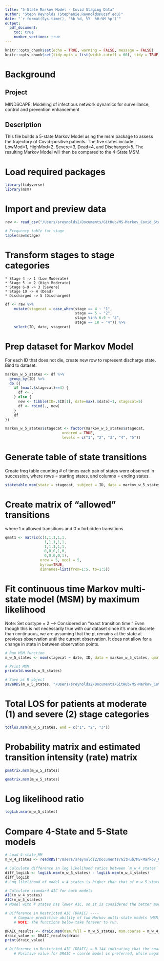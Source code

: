 ```yaml
---
title: "5-State Markov Model - Covid Staging Data"
author: "Steph Reynolds (Stephanie.Reynolds@ucsf.edu)"
date: "`r format(Sys.time(), '%b %d, %Y  %H:%M %p')`"
output:
  pdf_document:
    toc: true
    number_sections: true
---
```


```r
knitr::opts_chunk$set(echo = TRUE, warning = FALSE, message = FALSE)
knitr::opts_chunk$set(tidy.opts = list(width.cutoff = 60), tidy = TRUE)
```

# Background

## Project 
MINDSCAPE: Modeling of infectious network dynamics for surveillance, control and prevention enhancement

## Description
This file builds a 5-state Markov Model using the msm package to assess the trajectory of Covid-positive patients. The five states include: LowMod=1, HighMod=2, Severe=3, Dead=4, and Discharged=5. The resulting Markov Model will then be compared to the 4-State MSM.

# Load required packages
```r
library(tidyverse)
library(msm)
```

# Import and preview data
```r
raw <- read_csv("/Users/sreynolds2/Documents/GitHub/MS-Markov_Covid_Staging/data/dm_stg_clean_11.08.21.csv")

# Frequency table for stage
table(raw$stage)
```

# Transform stages to stage categories

    * Stage 4 -> 1 (Low Moderate)
    * Stage 5 -> 2 (High Moderate)
    * Stage 6-9 -> 3 (Severe)
    * Stage 10 -> 4 (Dead)
    * Discharged -> 5 (Discharged)
```r
df <- raw %>%
    mutate(stagecat = case_when(stage == 4 ~ "1",
                                stage == 5 ~ "2",
                                stage %in% 6:9 ~ "3",
                                stage == 10 ~ "4")) %>%
    select(ID, date, stagecat)
```

# Prep dataset for Markov Model
For each ID that does not die, create new row to represent discharge state. Bind to dataset.
```r
markov_w_5_states <- df %>%
  group_by(ID) %>%
  do ({
    if (max(.$stagecat)==4) {
      df <- .
    } else {
      new <- tibble(ID=.$ID[1], date=max(.$date)+1, stagecat=5)
      df <- rbind(., new)
    }
    df
})

markov_w_5_states$stagecat <- factor(markov_w_5_states$stagecat, 
                          ordered = TRUE, 
                          levels = c("1", "2", "3", "4", "5"))

```
    
# Generate table of state transitions
Create freq table counting # of times each pair of states were observed in succession, where rows = starting states, and columns = ending states.
```r
statetable.msm(state = stagecat, subject = ID, data = markov_w_5_states)
```

# Create matrix of "allowed" transitions
where 1 = allowed transitions and 0 = forbidden transitions 
```r
qmat1 <- matrix(c(1,1,1,1,1,
                  1,1,1,1,1,
                  1,1,1,1,1,
                  0,0,0,1,0,
                  0,0,0,0,1),
                nrow = 5, ncol = 5,
                byrow=TRUE,
                dimnames=list(from=1:5, to=1:5))
```

# Fit continuous time Markov multi-state model (MSM) by maximum likelihood
Note: Set obstype = 2 --> Considered an "exact transition time." Even though this is not necessarily true with our dataset since it's more discrete than continuous, we are assuming that the pt remains at the state at previous observation until the current observation. It does not allow for a change in state in between observation points.
```r
# Run MSM function
m_w_5_states <- msm(stagecat ~ date, ID, data = markov_w_5_states, qmatrix = qmat1, obstype = 2)

# Print MSM 
printold.msm(m_w_5_states)

# Save as R object
saveRDS(m_w_5_states, "/Users/sreynolds2/Documents/GitHub/MS-Markov_Covid_Staging/5-state_MM")
```

# Total LOS for patients at moderate (1) and severe (2) stage categories
```r
totlos.msm(m_w_5_states, end = c("1", "2", "3"))
```

# Probability matrix and estimated transition intensity (rate) matrix
```r
pmatrix.msm(m_w_5_states)

qmatrix.msm(m_w_5_states)
```

# Log likelihood ratio
```r
logLik.msm(m_w_5_states)
```

# Compare 4-State and 5-State models
```r
# Load 4-state_MM
m_w_4_states <- readRDS("/Users/sreynolds2/Documents/GitHub/MS-Markov_Covid_Staging/4-state_MM")

# Calculate difference in log likelihood ratios between `m_w_4_states` and `m_w_5_states`
diff_logLik <- logLik.msm(m_w_5_states) - logLik.msm(m_w_4_states)
diff_logLik
# Log likelihood of model_w_4_states is higher than that of m_w_5_states, so model with 4 parameters is preferred 

# Calculate standard AIC for both models
AIC(m_w_4_states)
AIC(m_w_5_states)
# Model with 4 states has lower AIC, so it is considered the better model

# Difference in Restricted AIC (DRAIC) ---- 
    # Compare predictive ability of two Markov multi-state models (MSM)
    # NOTE: The functions below take forever to run.

DRAIC_results <- draic.msm(msm.full = m_w_5_states, msm.coarse = m_w_4_states)
draic_value <- DRAIC_results$draic
print(draic_value)

# Difference in Restricted AIC (DRAIC) = 0.144 indicating that the coarse model (one w/ fewer parameters) is preferred.
    # Positive value for DRAIC = coarse model is preferred, while negative value = full model is preferred.
```

